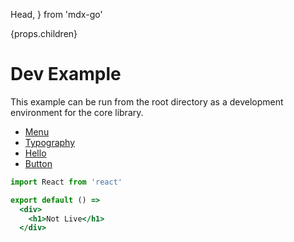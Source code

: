   Head,
} from 'mdx-go'

<Head>
  <title>Hello</title>
</Head>


  <div>
    {props.children}
  </div>

# Dev Example

This example can be run from the root directory as a development environment for the core library.

- [Menu](/_)
- [Typography](/typography)
- [Hello](/hello)
- [Button](/components/button)


```jsx
import React from 'react'

export default () =>
  <div>
    <h1>Not Live</h1>
  </div>
```
